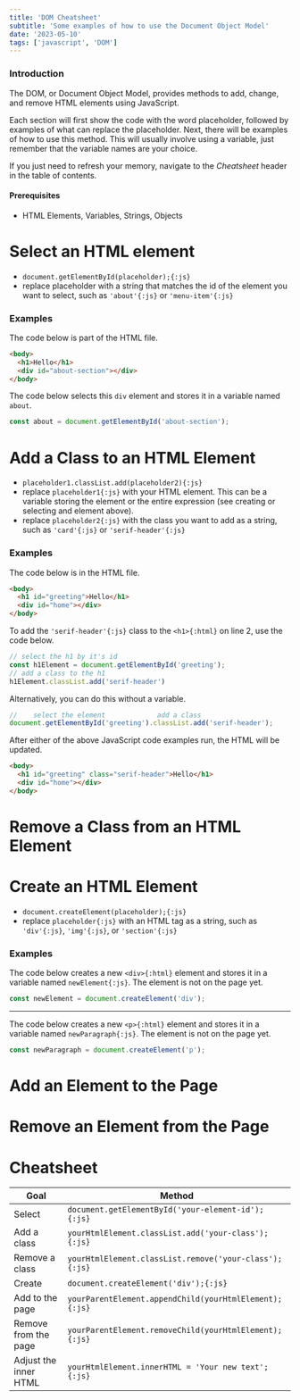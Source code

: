 ```yaml
---
title: 'DOM Cheatsheet'
subtitle: 'Some examples of how to use the Document Object Model'
date: '2023-05-10'
tags: ['javascript', 'DOM']
---
```

### Introduction
The DOM, or Document Object Model, provides methods to add, change, and remove HTML elements using JavaScript.

Each section will first show the code with the word placeholder, followed by examples of what can replace the placeholder. 
Next, there will be examples of how to use this method. This will usually involve using a variable, just remember that the variable names are your choice.

If you just need to refresh your memory, navigate to the *Cheatsheet* header in the table of contents.

#### Prerequisites
- HTML Elements, Variables, Strings, Objects

# Select an HTML element
- `document.getElementById(placeholder);{:js}`
- replace placeholder with a string that matches the id of the element you want to select, such as `'about'{:js}` or `'menu-item'{:js}`

### Examples
The code below is part of the HTML file.
```html title="index.html" {3}
<body>
  <h1>Hello</h1>
  <div id="about-section"></div>
</body>
```
The code below selects this `div` element and stores it in a variable named `about`.
```js title="script.js"
const about = document.getElementById('about-section');
```

# Add a Class to an HTML Element
- `placeholder1.classList.add(placeholder2){:js}`
- replace `placeholder1{:js}` with your HTML element. This can be a variable storing the element or the entire expression (see creating or selecting and element above).
- replace `placeholder2{:js}` with the class you want to add as a string, such as `'card'{:js}` or `'serif-header'{:js}`
### Examples
The code below is in the HTML file.
```html title="index.html" {2}
<body>
  <h1 id="greeting">Hello</h1>
  <div id="home"></div>
</body>
```
To add the `'serif-header'{:js}` class to the `<h1>{:html}` on line 2, use the code below.
```js title="script.js"
// select the h1 by it's id
const h1Element = document.getElementById('greeting');
// add a class to the h1
h1Element.classList.add('serif-header')
```
Alternatively, you can do this without a variable.
```js title="script.js"
//    select the element             add a class
document.getElementById('greeting').classList.add('serif-header');
```
After either of the above JavaScript code examples run, the HTML will be updated.
```html title="index.html" {2}
<body>
  <h1 id="greeting" class="serif-header">Hello</h1>
  <div id="home"></div>
</body>
```

# Remove a Class from an HTML Element

# Create an HTML Element
- `document.createElement(placeholder);{:js}`
- replace `placeholder{:js}` with an HTML tag as a string, such as `'div'{:js}`, `'img'{:js}`, or `'section'{:js}`

### Examples
The code below creates a new `<div>{:html}` element and stores it in a variable named `newElement{:js}`. The element is not on the page yet.
```js title="script.js"
const newElement = document.createElement('div');
```
---
The code below creates a new `<p>{:html}` element and stores it in a variable named `newParagraph{:js}`. The element is not on the page yet.
```js title="script.js"
const newParagraph = document.createElement('p');
```

# Add an Element to the Page

# Remove an Element from the Page

# Cheatsheet
|Goal | Method |
| --- | ----- |
| Select | `document.getElementById('your-element-id');{:js}` |
| Add a class | `yourHtmlElement.classList.add('your-class');{:js}` |
| Remove a class | `yourHtmlElement.classList.remove('your-class');{:js}` |
| Create | `document.createElement('div');{:js}` |
| Add to the page | `yourParentElement.appendChild(yourHtmlElement);{:js}` |
| Remove from the page | `yourParentElement.removeChild(yourHtmlElement);{:js}` |
| Adjust the inner HTML | `yourHtmlElement.innerHTML = 'Your new text';{:js}` |

